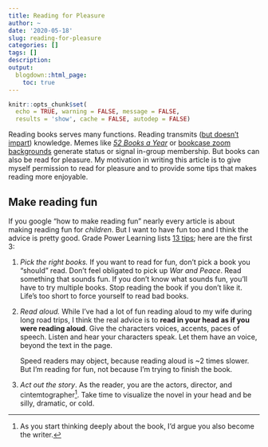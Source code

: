 ```yaml
---
title: Reading for Pleasure
author: ~
date: '2020-05-18'
slug: reading-for-pleasure
categories: []
tags: []
description:
output:
  blogdown::html_page:
    toc: true
---
```


```r
knitr::opts_chunk$set(
  echo = TRUE, warning = FALSE, message = FALSE,
  results = 'show', cache = FALSE, autodep = FALSE)
```

Reading books serves many functions.
Reading transmits ([but doesn't impart](https://andymatuschak.org/books/)) knowledge.
Memes like [*52 Books a Year*](https://twitter.com/search?q=52%20books%20a%20year&src=typed_query&f=top)
or [bookcase zoom backgrounds](https://twitter.com/search?q=bookcase%20zoom%20background&src=typed_query&f=top)
generate status or signal in-group membership.
But books can also be read for pleasure.
My motivation in writing this article is to give myself
permission to read for pleasure and to provide some tips
that makes reading more enjoyable.

## Make reading fun

If you google "how to make reading fun" nearly every article is about
making reading fun for *children*. But I want to have fun too and
I think the advice is pretty good.
Grade Power Learning lists [13 tips](https://gradepowerlearning.com/how-to-make-reading-fun/);
here are the first 3:

1. *Pick the right books.* If you want to
   read for fun, don't pick a book you "should" read. Don't feel obligated to
   pick up *War and Peace*. Read something that
   sounds fun. If you don't know what sounds fun, you'll have to try multiple
   books. Stop reading the book if you don't like it. Life's too short to force yourself to read
   bad books.

2. *Read aloud.* While I've had a lot of fun
   reading aloud to my wife during long road trips, I think the real advice
   is to **read in your head as if you were reading aloud**.
   Give the characters voices, accents, paces of speech. Listen
   and hear your characters speak. Let them have an voice, beyond the text
   in the page.

   Speed readers may object, because reading aloud is
   ~2 times slower. But I'm reading for fun, not because I'm
   trying to finish the book.


3. *Act out the story*.
   As the reader, you are the actors, director, and cintemtographer^[
As you start thinking deeply about the book, I'd argue you also become the writer.].
   Take time to visualize the novel in your head and be silly, dramatic, or cold.
